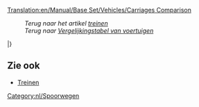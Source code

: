 [[Translation:en/Manual/Base Set/Vehicles/Carriages Comparison]]

:''Terug naar het artikel [[nl/Manual/Base Set/Vehicles/Treinen|treinen]]''
:''Terug naar [[nl/Manual/Voertuigenvergelijkingstabel|Vergelijkingstabel van voertuigen]]''
{{nl/TreinWagonKop}}

{{en/TrainCarriageRow|climate=GAT_
|name=[[nl/Manual/Base Set/Vehicles/Gepantserde wagon|Gepantserde wagon]]
|costGBP=1,494
|costUSD=2,988
|weightEmpty=30
|weightRail=32
|weightMonoRail=33 
|weightMagLev=33
|cargoType=kostbaarheden/goud/diamanten
|capacityRail=20 zakken
|capacityMonoRail=25 zakken
|capacityMagLev=27 zakken
}}

{{en/TrainCarriageRow|
___S|[[nl/Manual/Base Set/Vehicles/Batterijwagon|Batterijwagon]]|1,148|2,296|18|23|24|25|batterijen|22|27|29}}

{{en/TrainCarriageRow|
___S|[[nl/Manual/Base Set/Vehicles/Bellenwagon|Bellenwagon]]|1,113|2,226|21|22|22|22|bellen|20|25|27}}

{{en/TrainCarriageRow|
___S|[[nl/Manual/Base Set/Vehicles/Suikerspinnenwagon|Suikerspinnenwagon]]|1,042|2,084|20|50|55|57|suikerspin|30 ton|35 ton|37 ton}}

{{en/TrainCarriageRow|
GA__|[[nl/Trash/Kolenwagon|Kolenwagon]]|1,031|2,062|18|48|53|55|kolen|30 ton|35 ton|37 ton}}

{{en/TrainCarriageRow|
___S|[[nl/Manual/Base Set/Vehicles/Colatanker|Colatanker]]|1,066|2,132|24|49|54|56|cola|25.000 liter|30.000 liter|32.000 liter}}

{{en/TrainCarriageRow|
__T_|[[nl/Manual/Base Set/Vehicles/Koperwagon|Koperwagon]]|1,048|2,096|19|49|54|56|kopererts|30 ton|35 ton|37 ton}}

{{en/TrainCarriageRow|
___S|[[nl/Manual/Base Set/Vehicles/Frisdrankwagon|Frisdrankwagon]]|1,130|2,260|18|21|21|22|frisdrank|25|30|32}}

{{en/TrainCarriageRow|
_AT_|[[nl/Manual/Base Set/Vehicles/Voedselwagon|Voedselwagon]]|1,119|2,238|22|47|52|54|voedsel|25 ton|30 ton|32 ton}}

{{en/TrainCarriageRow|
__T_|[[nl/Manual/Base Set/Vehicles/Fruitwagon|Fruitwagon]]|1,066|2,132|18|43|48|50|fruit|25 ton|30 ton|32 ton}}

{{en/TrainCarriageRow|
GAT_|[[nl/Manual/Base Set/Vehicles/Goederenwagon|Goederenwagon]]|1,113|2,226|21|33|36|37|goederen|25 kratten|30 kratten|32 kratten}}

{{en/TrainCarriageRow|
GAT_|[[nl/Manual/Base Set/Vehicles/Graanwagon|Graanwagon]]|1,066|2,132|19|49|54|56|graan|30 ton|35 ton|37 ton}}

{{en/TrainCarriageRow|
G___|[[nl/Manual/Base Set/Vehicles/IJzerertswagon|IJzerertswagon]]|1,048|2,096|19|49|54|56|ijzererts|30 ton|35 ton|37 ton}}

{{en/TrainCarriageRow|
GA__|[[nl/Manual/Base Set/Vehicles/Veewagon|Veewagon]]|1,125|2,250|20|24|25|26|vee|25 items|30 items|32 items}}

{{en/TrainCarriageRow|
GATS|[[nl/Manual/Base Set/Vehicles/Postwagon|Postwagon]]|1,335|2,670|21|28|29|30|post|30 zakken|35 zakken|37 zakken}}

{{en/TrainCarriageRow|
GAT_|[[nl/Manual/Base Set/Vehicles/Olietanker|Olietanker]]|1,171|2,342|24|54|59|61|olie|30.000|35.000|37.000 liter}}

{{en/TrainCarriageRow|
_A__|[[nl/Manual/Base Set/Vehicles/Papierwagon|Papierwagon]]|1,148|2,296|18|38|43|45|papier|20 ton|25 ton|27 ton}}

{{en/TrainCarriageRow|
GATS|[[nl/Manual/Base Set/Vehicles/Passagierswagon|Passagierswagon]]|1,447|2,894|25|27|27|27|passagiers|40|45|47}}

{{en/TrainCarriageRow|
___S|[[nl/Manual/Base Set/Vehicles/Plasticwagon|Plasticwagon]]|1,119|2,238|18|48|53|55|plastic|30.000 liter|35.000 liter|37.000 liter}}

{{en/TrainCarriageRow|
__T_|[[nl/Manual/Base Set/Vehicles/Rubberwagon|Rubberwagon]]|1,083|2,166|19|40|45|47|rubber|21.000 liter|26.000 liter|28.000 liter}}

{{en/TrainCarriageRow|
G___|[[nl/Manual/Base Set/Vehicles/Staalwagon|Staalwagon]]|1,148|2,296|18|38|43|45|staal|20 ton|25 ton|27 ton}}

{{en/TrainCarriageRow|
___S|[[nl/Manual/Base Set/Vehicles/Suikerwagon|Suikerwagon]]|1,031|2,062|19|49|54|56|suiker|30 ton|35 ton|37 ton}}

{{en/TrainCarriageRow|
___S|[[nl/Manual/Base Set/Vehicles/Snoepwagon|Snoepwagon]]|1,060|2,120|21|28|30|31|snoep|25 zakken|30 zakken|32 zakken}}

{{en/TrainCarriageRow|
___S|[[nl/Manual/Base Set/Vehicles/Toffeewagon|Toffeewagon]]|1,125|2,250|20|50|55|57|toffee|30 ton|35 ton|37 ton}}

{{en/TrainCarriageRow|
___S|[[nl/Manual/Base Set/Vehicles/Speelgoedwagon|Speelgoedwagon]]|1,072|2,144|21|23|24|24|speelgoed|20|25|27}}

{{en/TrainCarriageRow|
__T_|[[nl/Manual/Base Set/Vehicles/Watertanker|Watertanker]]|1,166|2,332|25|50|55|57|water|25.000 liter|30.000 liter|32.000 liter}}

{{en/TrainCarriageRow|
GAT_|[[nl/Manual/Base Set/Vehicles/Houtwagon|Houtwagon]]|1,060|2,120|16|46|51|53|hout|30 ton|35 ton|37 ton}}

|}

==Zie ook==
* [[nl/Manual/Base Set/Vehicles/Treinen#Lijst van treinlocomotieven en -wagons|Treinen]]

[[Category:nl/Spoorwegen]]